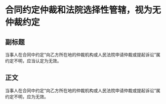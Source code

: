 # 合同约定仲裁和法院选择性管辖，视为无仲裁约定
## 副标题
当事人在合同中约定“向乙方所在地的仲裁机构或人民法院申请仲裁或提起诉讼”属约定不明，应当认定为无效。
## 正文
当事人在合同中约定“向乙方所在地的仲裁机构或人民法院申请仲裁或提起诉讼”属约定不明，应为无效。